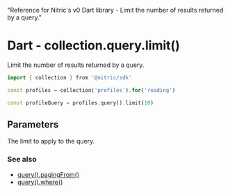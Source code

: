   "Reference for Nitric's v0 Dart library - Limit the number of results returned by a query."

# Dart - collection.query.limit()

Limit the number of results returned by a query.

```dart
import { collection } from '@nitric/sdk'

const profiles = collection('profiles').for('reading')

const profileQuery = profiles.query().limit(10)
```

## Parameters

<Properties>
  <Property name="limit" required type="number">
    The limit to apply to the query.
  </Property>
</Properties>

### See also

- [query().pagingFrom()](./collection-query-pagingfrom)
- [query().where()](./collection-query-where)

